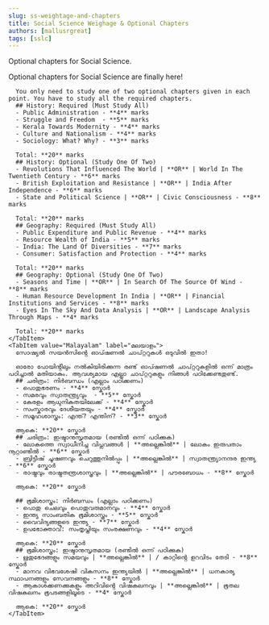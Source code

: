 ```yaml
---
slug: ss-weightage-and-chapters
title: Social Science Weighage & Optional Chapters
authors: [mallusrgreat]
tags: [sslc]
---
```



Optional chapters for Social Science.

<Tabs>
<TabItem value="English" label="English" default>
      Optional chapters for Social Science are finally here!

      You only need to study one of two optional chapters given in each point. You have to study all the required chapters.
      ## History: Required (Must Study All)
      - Public Administration - **4** marks
      - Struggle and Freedom  - **5** marks
      - Kerala Towards Modernity - **4** marks
      - Culture and Nationalism - **4** marks
      - Sociology: What? Why? - **3** marks

      Total: **20** marks
      ## History: Optional (Study One Of Two)
      - Revolutions That Influenced The World | **OR** | World In The Twentieth Century - **6** marks
      - British Exploitation and Resistance | **OR** | India After Independence - **6** marks
      - State and Political Science | **OR** | Civic Consciousness - **8** marks

      Total: **20** marks
      ## Geography: Required (Must Study All)
      - Public Expenditure and Public Revenue - **4** marks
      - Resource Wealth of India - **5** marks
      - India: The Land Of Diversities - **7** marks
      - Consumer: Satisfaction and Protection - **4** marks

      Total: **20** marks
      ## Geography: Optional (Study One Of Two)
      - Seasons and Time | **OR** | In Search Of The Source Of Wind - **8** marks
      - Human Resource Development In India | **OR** | Financial Institutions and Services - **8** marks
      - Eyes In The Sky And Data Analysis | **OR** | Landscape Analysis Through Maps - **4* marks

      Total: **20** marks
    </TabItem>
    <TabItem value="Malayalam" label="മലയാളം">
      സോഷ്യൽ സയൻസിൻ്റെ ഓപ്ഷണൽ ചാപ്റ്ററുകൾ ഒടുവിൽ ഇതാ!

      ഓരോ പോയിൻ്റിലും നൽകിയിരിക്കുന്ന രണ്ട് ഓപ്ഷണൽ ചാപ്റ്ററുകളിൽ ഒന്ന് മാത്രം പഠിച്ചാൽ മതിയാകും. ആവശ്യമായ എല്ലാ ചാപ്റ്ററുകളും നിങ്ങൾ പഠിക്കേണ്ടതുണ്ട്.
      ## ചരിത്രം: നിർബന്ധം (എല്ലാം പഠിക്കണം)
      - പൊതുഭരണം - **4** സ്കോർ
      - സമരവും സ്വാതന്ത്ര്യവും  - **5** സ്കോർ
      - കേരളം ആധുനികതയിലേക്ക് - **4** സ്കോർ
      - സംസ്കാരവും ദേശീയതയും - **4** സ്കോർ
      - സമൂഹശാസ്ത്രം: എന്ത്? എന്തിന്? - **3** സ്കോർ

      ആകെ: **20** സ്കോർ
      ## ചരിത്രം: ഇഷ്ടാനുസൃതമായ (രണ്ടിൽ ഒന്ന് പഠിക്കുക)
      - ലോകത്തെ സ്വാധീനിച്ച വിപ്ലവങ്ങൾ | **അല്ലെങ്കിൽ** | ലോകം ഇരുപതാം നൂറ്റാണ്ടിൽ - **6** സ്കോർ
      - ബ്രിട്ടീഷ് ചൂഷണവും ചെറുത്തുനിൽപ്പും | **അല്ലെങ്കിൽ** | സ്വാതന്ത്ര്യാനന്ദര ഇന്ത്യ - **6** സ്കോർ
      - രാഷ്ട്രവും രാഷ്ട്രതന്ത്രശാസ്ത്രവും | **അല്ലെങ്കിൽ** | പൗരബോധം - **8** സ്കോർ

      ആകെ: **20** സ്കോർ

      ## ഭൂമിശാസ്ത്രം: നിർബന്ധം (എല്ലാം പഠിക്കണം)
      - പൊതു ചെലവും പൊതുവരുമാനവും - **4** സ്കോർ
      - ഇന്ത്യ സാംബതിക ഭൂമിശാസ്ത്രം - **5** സ്കോർ
      - വൈവിദ്യങ്ങളുടെ ഇന്ത്യ - **7** സ്കോർ
      - ഉപഭോക്താവ്: സംതൃപ്തിയും സംരക്ഷണവും - **4** സ്കോർ

      ആകെ: **20** സ്കോർ
      ## ഭൂമിശാസ്ത്രം: ഇഷ്ടാനുസൃതമായ (രണ്ടിൽ ഒന്ന് പഠിക്കുക)
      - ഋതുഭേദങ്ങളും സമയവും | **അല്ലെങ്കിൽ** | / കാറ്റിൻ്റെ ഉറവിടം തേടി - **8** സ്കോർ
      - മാനവ വിഭവശേഷി വികസനം ഇന്ത്യയിൽ | **അല്ലെങ്കിൽ** | ധനകാര്യ സ്ഥാപനങ്ങളും സേവനങ്ങളും - **8** സ്കോർ
      - ആകാശക്കണക്കുകളും അറിവിൻ്റെ വിഷകലനവും | **അല്ലെങ്കിൽ** | ഭൂതല വിഷകലനം ഭൂപടങ്ങളിലൂടെ - **4* സ്കോർ

      ആകെ: **20** സ്കോർ
    </TabItem>
</Tabs>
